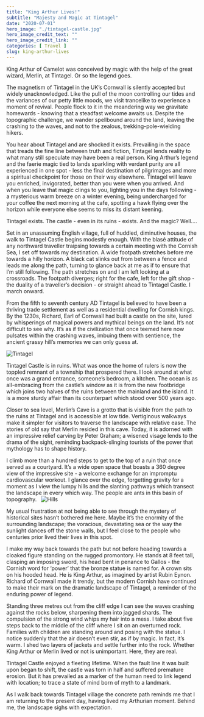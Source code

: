 ```yaml
---
title: "King Arthur Lives!"
subtitle: "Majesty and Magic at Tintagel" 
date: "2020-07-01"
hero_image: "./tintagel-castle.jpg"
hero_image_credit_text: ""
hero_image_credit_link: ""
categories: [ Travel ]
slug: king-arthur-lives
---
```


​​King Arthur of Camelot was conceived by magic with the help of the great wizard, Merlin, at
Tintagel. Or so the legend goes.

The magnetism of Tintagel in the UK’s Cornwall is silently accepted but widely
unacknowledged. Like the pull of the moon controlling our tides and the variances of our
petty little moods, we visit trancelike to experience a moment of revival. People flock to it in
the meandering way we gravitate homewards - knowing that a steadfast welcome awaits us.
Despite the topographic challenge, we wander spellbound around the land, leaving the
crashing to the waves, and not to the zealous, trekking-pole-wielding hikers. 

You hear about Tintagel and are shocked it exists. Prevailing in the space that treads the
fine line between truth and fiction, Tintagel lends reality to what many still speculate may
have been a real person. King Arthur’s legend and the faerie magic tied to lands sparkling
with verdant purity are all experienced in one spot - less the final destination of pilgrimages
and more a spiritual checkpoint for those on their way elsewhere. Tintagel will leave you
enriched, invigorated, better than you were when you arrived. And when you leave that
magic clings to you, lighting you in the days following - a mysterious warm breeze on a
winter evening, being undercharged for your coffee the next morning at the cafe, spotting a
hawk flying over the horizon while everyone else seems to miss its distant keening. 

Tintagel exists. The castle - even in its ruins - exists. And the magic? Well….

Set in an unassuming English village, full of huddled, diminutive houses, the walk to Tintagel
Castle begins modestly enough. With the blasé attitude of any northward traveller traipsing
towards a certain meeting with the Cornish Sea, I set off towards my destination. A wide
footpath stretches before me towards a hilly horizon. A black cat slinks out from between a
fence and leads me along the path, turning to glance back at me as if to ensure that I’m still
following. The path stretches on and I am left looking at a crossroads. The footpath diverges;
right for the cafe, left for the gift shop - the duality of a traveller’s decision - or straight ahead
to Tintagel Castle. I march onward.

From the fifth to seventh century AD Tintagel is believed to have been a thriving trade
settlement as well as a residential dwelling for Cornish kings. By the 1230s, Richard, Earl of
Cornwall had built a castle on the site, lured by whisperings of magical powers and mythical
beings on the land. It’s not difficult to see why. It’s as if the civilization that once teemed here
now pulsates within the crashing waves, imbuing them with sentience, the ancient grassy
hill’s memories we can only guess at.

![Tintagel](./tintagel-castle.jpg)

Tintagel Castle is in ruins. What was once the home of rulers is now the toppled remnant of
a township that prospered there. I look around at what once was a grand entrance,
someone’s bedroom, a kitchen. The ocean is as all-embracing from the castle’s window as it
is from the new footbridge which joins two halves of the ruins between the mainland and the
island. It is a more sturdy affair than its counterpart which stood over 500 years ago. 

Closer to sea level, Merlin’s Cave is a grotto that is visible from the path to the ruins at
Tintagel and is accessible at low tide. Vertiginous walkways make it simpler for visitors to
traverse the landscape with relative ease. The stories of old say that Merlin resided in this
cave. Today, it is adorned with an impressive relief carving by Peter Graham; a wisened
visage lends to the drama of the sight, reminding backpack-slinging tourists of the power
that mythology has to shape history.

I climb more than a hundred steps to get to the top of a ruin that once served as a courtyard.
It’s a wide open space that boasts a 360 degree view of the impressive site - a welcome
exchange for an impromptu cardiovascular workout. I glance over the edge, forgetting
gravity for a moment as I view the lumpy hills and the slanting pathways which transect the
landscape in every which way. The people are ants in this basin of topography.
 
![Hills](./tintagel-hills.jpg)

My usual frustration at not being able to see through the mystery of historical sites hasn’t
bothered me here. Maybe it’s the enormity of the surrounding landscape; the voracious,
devastating sea or the way the sunlight dances off the stone walls, but I feel close to the
people who centuries prior lived their lives in this spot.   

I make my way back towards the path but not before heading towards a cloaked figure
standing on the rugged promontory. He stands at 8 feet tall, clasping an imposing sword, his
head bent in penance to Gallos - the Cornish word for ‘power’ that the bronze statue is
named for. A crown sits on his hooded head. He is King Arthur, as imagined by artist Rubin
Eynon. Richard of Cornwall made it trendy, but the modern Cornish have continued to make
their mark on the dramatic landscape of Tintagel, a reminder of the enduring power of
legend.

Standing three metres out from the cliff edge I can see the waves crashing against the rocks
below, sharpening them into jagged shards. The compulsion of the strong wind whips my
hair into a mess. I take about five steps back to the middle of the cliff where I sit on an
overturned rock. Families with children are standing around and posing with the statue. I
notice suddenly that the air doesn’t even stir, as if by magic. In fact, it’s warm. I shed two
layers of jackets and settle further into the rock. Whether King Arthur or Merlin lived or not is
unimportant. Here, they are real. 

Tintagel Castle enjoyed a fleeting lifetime. When the fault line it was built upon began to
shift, the castle was torn in half and suffered premature erosion. But it has prevailed as a
marker of the human need to link legend with location; to trace a state of mind born of myth
to a landmark.

As I walk back towards Tintagel village the concrete path reminds me that I am returning to
the present day, having lived my Arthurian moment. Behind me, the landscape sighs with
expectation.